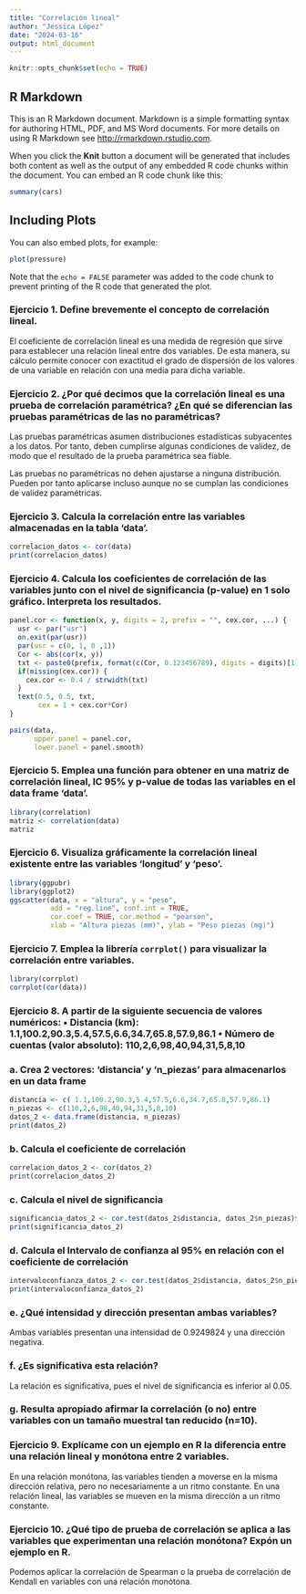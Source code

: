 ---
title: "Correlación lineal"
author: "Jessica López"
date: "2024-03-16"
output: html_document
---

```{r setup, include=FALSE}
knitr::opts_chunk$set(echo = TRUE)
```

## R Markdown

This is an R Markdown document. Markdown is a simple formatting syntax for authoring HTML, PDF, and MS Word documents. For more details on using R Markdown see <http://rmarkdown.rstudio.com>.

When you click the **Knit** button a document will be generated that includes both content as well as the output of any embedded R code chunks within the document. You can embed an R code chunk like this:

```{r cars}
summary(cars)
```

## Including Plots

You can also embed plots, for example:

```{r pressure, echo=FALSE}
plot(pressure)
```

Note that the `echo = FALSE` parameter was added to the code chunk to prevent printing of the R code that generated the plot.

### Ejercicio 1. Define brevemente el concepto de correlación lineal. 
El coeficiente de correlación lineal es una medida de regresión que sirve para establecer una relación lineal entre dos variables. De esta manera, su cálculo permite conocer con exactitud el grado de dispersión de los valores de una variable en relación con una media para dicha variable.

### Ejercicio 2.	¿Por qué decimos que la correlación lineal es una prueba de correlación paramétrica? ¿En qué se diferencian las pruebas paramétricas de las no paramétricas? 
Las pruebas paramétricas asumen distribuciones estadísticas subyacentes a los datos. Por tanto, deben cumplirse algunas condiciones de validez, de modo que el resultado de la prueba paramétrica sea fiable. 

Las pruebas no paramétricas no dehen ajustarse a ninguna distribución. Pueden por tanto aplicarse incluso aunque no se cumplan las condiciones de validez paramétricas.

### Ejercicio 3. Calcula la correlación entre las variables almacenadas en la tabla ‘data’. 
```{r, echo = TRUE}
correlacion_datos <- cor(data)
print(correlacion_datos)
```

### Ejercicio 4. Calcula los coeficientes de correlación de las variables junto con el nivel de significancia (p-value) en 1 solo gráfico. Interpreta los resultados. 
```{r, echo = TRUE}
panel.cor <- function(x, y, digits = 2, prefix = "", cex.cor, ...) {
  usr <- par("usr")
  on.exit(par(usr))
  par(usr = c(0, 1, 0 ,1))
  Cor <- abs(cor(x, y)) 
  txt <- paste0(prefix, format(c(Cor, 0.123456789), digits = digits)[1])
  if(missing(cex.cor)) {
    cex.cor <- 0.4 / strwidth(txt)
  }
  text(0.5, 0.5, txt,
       cex = 1 + cex.cor*Cor)
}

pairs(data,
      upper.panel = panel.cor, 
      lower.panel = panel.smooth)
```

### Ejercicio 5. Emplea una función para obtener en una matriz de correlación lineal, IC 95% y p-value de todas las variables en el data frame ‘data’. 
```{r, echo = TRUE}
library(correlation)
matriz <- correlation(data)
matriz
```

### Ejercicio 6. Visualiza gráficamente la correlación lineal existente entre las variables ‘longitud’ y ‘peso’. 
```{r, echo = TRUE}
library(ggpubr)
library(ggplot2)
ggscatter(data, x = "altura", y = "peso",
          add = "reg.line", conf.int = TRUE,
          cor.coef = TRUE, cor.method = "pearson",
          xlab = "Altura piezas (mm)", ylab = "Peso piezas (mg)")
```

### Ejercicio 7. Emplea la librería `corrplot()` para visualizar la correlación entre variables. 
```{r, echo = TRUE}
library(corrplot)
corrplot(cor(data))
```

### Ejercicio 8. A partir de la siguiente secuencia de valores numéricos: • Distancia (km): 1.1,100.2,90.3,5.4,57.5,6.6,34.7,65.8,57.9,86.1 • Número de cuentas (valor absoluto): 110,2,6,98,40,94,31,5,8,10 
### a. Crea 2 vectores: 'distancia' y 'n_piezas' para almacenarlos en un data frame 
```{r, echo = TRUE}
distancia <- c( 1.1,100.2,90.3,5.4,57.5,6.6,34.7,65.8,57.9,86.1)
n_piezas <- c(110,2,6,98,40,94,31,5,8,10)
datos_2 <- data.frame(distancia, n_piezas)
print(datos_2)
```

### b. Calcula el coeficiente de correlación 
```{r, echo = TRUE}
correlacion_datos_2 <- cor(datos_2)
print(correlacion_datos_2)
```

### c. Calcula el nivel de significancia 
```{r, echo = TRUE}
significancia_datos_2 <- cor.test(datos_2$distancia, datos_2$n_piezas)$p.value
print(significancia_datos_2)
```

### d. Calcula el Intervalo de confianza al 95% en relación con el coeficiente de correlación 
```{r, echo = TRUE}
intervaloconfianza_datos_2 <- cor.test(datos_2$distancia, datos_2$n_piezas)$conf.int
print(intervaloconfianza_datos_2)
```

### e. ¿Qué intensidad y dirección presentan ambas variables? 
Ambas variables presentan una intensidad de 0.9249824 y una dirección negativa.

### f. ¿Es significativa esta relación? 
La relación es significativa, pues el nivel de significancia es inferior al 0.05. 

### g. Resulta apropiado afirmar la correlación (o no) entre variables con un tamaño muestral tan reducido (n=10). 

### Ejercicio 9. Explícame con un ejemplo en R la diferencia entre una relación lineal y monótona entre 2 variables. 
En una relación monótona, las variables tienden a moverse en la misma dirección relativa, pero no necesariamente a un ritmo constante. En una relación lineal, las variables se mueven en la misma dirección a un ritmo constante.

### Ejercicio 10. ¿Qué tipo de prueba de correlación se aplica a las variables que experimentan una relación monótona? Expón un ejemplo en R.
Podemos aplicar la correlación de Spearman o la prueba de correlación de Kendall en variables con una relación monótona.

